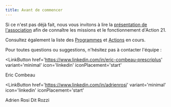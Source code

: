 ```yaml
---
title: Avant de commencer
---
```



Si ce n'est pas déjà fait, nous vous invitons à lire la [présentation de
l'association](/docs/association) afin de connaître les missions et le
fonctionnement d'Action 21.

Consultez également la liste des [Programmes](/programmes) et [Actions](/actions) en cours.

Pour toutes questions ou suggestions, n'hésitez pas à contacter l'équipe :

<LinkButton
  href='https://www.linkedin.com/in/eric-combeau-prescriplus'
  variant='minimal'
  icon='linkedin'
  iconPlacement='start'
>
  Eric Combeau
</LinkButton>

<LinkButton
  href='https://www.linkedin.com/in/adrienrosi'
  variant='minimal'
  icon='linkedin'
  iconPlacement='start'
>
  Adrien Rosi Dit Rozzi
</LinkButton>
